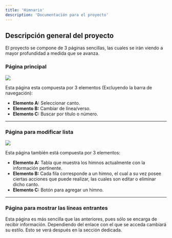 ```yaml
---
title: 'Himnario'
description: 'Documentación para el proyecto'
---
```


## Descripción general del proyecto
El proyecto se compone de 3 páginas sencillas, las cuales se irán viendo a mayor profundidad a medida que se avanza.
### Página principal
![](/himnario/home-page-song-selected.webp)

Esta página esta compuesta por 3 elementos (Excluyendo la barra de navegación):
- **Elemento A:** Seleccionar canto.
- **Elemento B:** Cambiar de línea/verso.
- **Elemento C:** Buscar por título o número.
---

### Página para modificar lista
![](/himnario/edit-page.webp)

Esta página también está compuesta por 3 elementos:
- **Elemento A:** Tabla que muestra los himnos actualmente con la información pertinente.
- **Elemento B:** Cada fila corresponde a un himno, el cual a su vez posee ciertas acciones que puede realizar, las cuales son editar o eliminar dicho canto.
- **Elemento C:** Botón para agregar un himno.

---

### Página para mostrar las líneas entrantes
Esta página es más sencilla que las anteriores, pues sólo se encarga de recibir información. Dependiendo del enlace con el que se acceda cambiará su estilo. Esto se verá después en la sección dedicada.